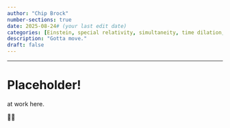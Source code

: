 ```yaml
---
author: "Chip Brock"
number-sections: true
date: 2025-08-24# (your last edit date)
categories: [Einstein, special relativity, simultaneity, time dilation, length contraction, $E=mc^$, Lorentz force]
description: "Gotta move."
draft: false
---
```


------------------------------------------------------------------------

# Placeholder!

at work here.

😵‍💫